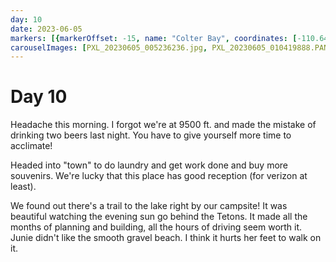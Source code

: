 ```yaml
---
day: 10
date: 2023-06-05
markers: [{markerOffset: -15, name: "Colter Bay", coordinates: [-110.6408, 43.9047]}]
carouselImages: [PXL_20230605_005236236.jpg, PXL_20230605_010419888.PANO.jpg, PXL_20230605_010437157.jpg, PXL_20230605_010621114.jpg, PXL_20230605_010638704.jpg, PXL_20230605_165418349.jpg]
---
```

# Day 10

Headache this morning. I forgot we're at 9500 ft. and made the mistake of drinking two beers last night. You have to give yourself more time to acclimate!

Headed into "town" to do laundry and get work done and buy more souvenirs. We're lucky that this place has good reception (for verizon at least).

We found out there's a trail to the lake right by our campsite! It was beautiful watching the evening sun go behind the Tetons. It made all the months of planning and building, all the hours of driving seem worth it. Junie didn't like the smooth gravel beach. I think it hurts her feet to walk on it.
